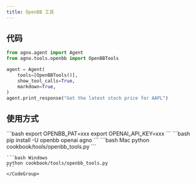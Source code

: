 ```yaml
---
title: OpenBB 工具
---
```

## 代码

```python cookbook/tools/openbb_tools.py
from agno.agent import Agent
from agno.tools.openbb import OpenBBTools

agent = Agent(
    tools=[OpenBBTools()],
    show_tool_calls=True,
    markdown=True,
)
agent.print_response("Get the latest stock price for AAPL")
```

## 使用方式

<Steps>
  <Snippet file="create-venv-step.mdx" />

  <Step title="设置您的API密钥">
    ```bash
    export OPENBB_PAT=xxx
    export OPENAI_API_KEY=xxx
    ```
  </Step>

  <Step title="安装库">
    ```bash
    pip install -U openbb openai agno
    ```
  </Step>

  <Step title="运行智能体">
    <CodeGroup>
    ```bash Mac
    python cookbook/tools/openbb_tools.py
    ```

    ```bash Windows
    python cookbook/tools/openbb_tools.py
    ```
    </CodeGroup>
  </Step>
</Steps>